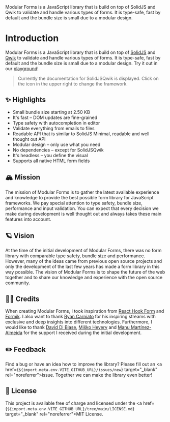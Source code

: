 
<Title>Introduction</Title>
<Description>
  Modular Forms is a JavaScript library that is build on top of SolidJS and Qwik
  to validate and handle various types of forms. It is type-safe, fast by
  default and the bundle size is small due to a modular design.
</Description>

# Introduction

Modular Forms is a JavaScript library that is build on top of <a href="https://www.solidjs.com/" target="_blank" rel="noreferrer">SolidJS</a> and <a href="https://qwik.builder.io/" target="_blank" rel="noreferrer">Qwik</a> to validate and handle various types of forms. It is type-safe, fast by default and the bundle size is small due to a modular design. Try it out in our <A href="/playground">playground</A>!

> Currently the documentation for <Solid>SolidJS</Solid><Qwik>Qwik</Qwik> is displayed. Click on the icon in the upper right to change the framework.

## ✨ Highlights

- Small bundle size starting at <Solid>2.5</Solid><Qwik>0</Qwik> KB
- It's fast – DOM updates are fine-grained
- Type safety with autocompletion in editor
- Validate everything from emails to files
- <Solid>Readable API that is similar to SolidJS</Solid>
  <Qwik>Minimal, readable and well thought out API</Qwik>
- Modular design – only use what you need
- No dependencies – except for <Solid>SolidJS</Solid><Qwik>Qwik</Qwik>
- It's headless – you define the visual
- Supports all native HTML form fields

## 🏔 Mission

The mission of Modular Forms is to gather the latest available experience and knowledge to provide the best possible form library for JavaScript frameworks. We pay special attention to type safety, bundle size, performance and input validation. You can expect that every decision we make during development is well thought out and always takes these main features into account.

## 🪐 Vision

At the time of the initial development of Modular Forms, there was no form library with comparable type safety, bundle size and performance. However, many of the ideas came from previous open source projects and only the development of the last few years has made a form library in this way possible. The vision of Modular Forms is to shape the future of the web together and to share our knowledge and experience with the open source community.

## 🙌🏼 Credits

When creating Modular Forms, I took inspiration from <a href="https://react-hook-form.com/" target="_blank" rel="noreferrer">React Hook Form</a> and <a href="https://formik.org/" target="_blank" rel="noreferrer">Formik</a>. I also want to thank <a href="https://twitter.com/RyanCarniato" target="_blank" rel="noreferrer">Ryan Carniato</a> for his inspiring streams with exclusive and deep insights into different technologies. Furthermore, I would like to thank <a href="https://twitter.com/davedbase" target="_blank" rel="noreferrer">David Di Biase</a>, <a href="https://twitter.com/mhevery" target="_blank" rel="noreferrer">Miško Hevery</a> and <a href="https://twitter.com/manucorporat" target="_blank" rel="noreferrer">Manu Martínez-Almeida</a> for the support I received during the initial development.

## ✏️ Feedback

Find a bug or have an idea how to improve the library? Please fill out an <a href={`${import.meta.env.VITE_GITHUB_URL}/issues/new`} target="\_blank" rel="noreferrer">issue</a>. Together we can make the library even better!

## 🔑 License

This project is available free of charge and licensed under the <a href={`${import.meta.env.VITE_GITHUB_URL}/tree/main/LICENSE.md`} target="\_blank" rel="noreferrer">MIT License</a>.
